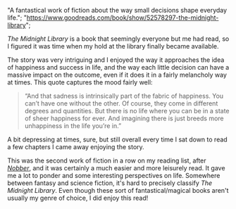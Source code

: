   "A fantastical work of fiction about the way small decisions shape everyday life.";
  "https://www.goodreads.com/book/show/52578297-the-midnight-library";

_The Midnight Library_ is a book that seemingly everyone but me had read, so I figured it was time when my hold at the library finally became available.

The story was very intriguing and I enjoyed the way it approaches the idea of happiness and success in life, and the way each little decision can have a massive impact on the outcome, even if it does it in a fairly melancholy way at times. This quote captures the mood fairly well:

> “And that sadness is intrinsically part of the fabric of happiness. You can’t have one without the other. Of course, they come in different degrees and quantities. But there is no life where you can be in a state of sheer happiness for ever. And imagining there is just breeds more unhappiness in the life you’re in.”

A bit depressing at times, sure, but still overall every time I sat down to read a few chapters I came away enjoying the story.

This was the second work of fiction in a row on my reading list, after [_Nobber_](https://keegandonley.com/library/nobber "Nobber"), and it was certainly a much easier and more leisurely read. It gave me a lot to ponder and some interesting perspectives on life. Somewhere between fantasy and science fiction, it's hard to precisely classify _The Midnight Library_. Even though these sort of fantastical/magical books aren't usually my genre of choice, I did enjoy this read!
